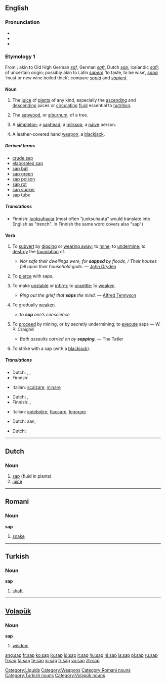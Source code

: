 {{rfc|check etymologies, the weapon probably belongs under the second one; check pronunciation; move definitions of derived terms to their own page.}}
{{wikipedia|dab=sap (disambiguation)|sap}}
==English==

===Pronunciation===
* {{IPA|/sæp/}}
* {{audio|en-us-sap.ogg|Audio (US)}}
* {{rhymes|æp}}

===Etymology 1===
From {{OE.}} {{term|sæp|lang=ang}}; akin to Old High German ''[[saf]]'', German ''[[saft]]'', Dutch ''[[#Dutch|sap]]'', Icelandic ''[[safi]]''; of uncertain origin; possibly akin to Latin ''[[sapere]]'' ‘to taste, to be wise’, ''[[sapa]]'' ‘must or new wine boiled thick’; compare ''[[sapid]]'' and ''[[sapient]]''.

====Noun====
{{wikipedia}}
{{en-noun|s|-}}

# {{uncountable}} The [[juice]] of [[plant]]s of any kind, especially the [[ascending]] and [[descending]] juices or [[circulating]] [[fluid]] essential to [[nutrition]].
# {{uncountable}} The [[sapwood]], or [[alburnum]], of a tree.
# {{context|slang|countable}} A [[simpleton]]; a [[saphead]]; a [[milksop]]; a [[naive]] person.
# {{countable}} A leather-covered hand [[weapon]]; a [[blackjack]].

=====Derived terms=====
* [[crude sap]]
* [[elaborated sap]]
* [[sap ball]]
* [[sap green]]
* [[sap poison]]
* [[sap rot]]
* [[sap sucker]]
* [[sap tube]]
<!-- from Webster 1913:

=====Derived terms=====
* '''[[Sap ball]]''', ''{{botany}}:'' any large fungus of the genus ''[[Polyporus]]''
* '''[[Sap green]]:''' a dull light green pigment prepared from the juice of the ripe berries of the ''[[Rhamnus catharticus]]'', or [[buckthorn]]. It is used especially by water-color artists
* '''[[Sap rot]]:''' the dry rot. See under [[dry]]
* '''[[Sap sucker]],''' ''(Zoölogy):'' any one of several species of small American [[woodpeckers]] of the genus ''[[Sphyrapicus]]'', especially the yellow-bellied woodpecker ''[[Sphyrapicus varius]]'' of the Eastern United States. They are so named because they puncture the bark of trees and feed upon the sap. The name is loosely applied to other woodpeckers
* '''[[Sap tube]],''' ''{{botany}}:'' a vessel that conveys sap

=====Translations=====
{{trans-top|juice of plant}}
* Czech: {{t-|cs|míza|f}}
* Dutch: {{t+|nl|sap|n}}
* Finnish: {{t+|fi|mahla}}
* French: {{t+|fr|sève|f}}
* German: {{t+|de|Saft|m}}
{{trans-mid}}
* Italian: {{t-|it|linfa|f}}
* Korean: [[즙]] ([[汁]], jeub, jeup), [[수액]] ([[樹液]], suaeg, -aek)
* Norwegian: [[sevje]] {{f}}
* Russian: [[сок]] (sok) {{m}}
* Spanish: {{t+|es|savia}}
{{trans-bottom}}

{{trans-top|sapwood of a tree}}
* Dutch: {{t|nl|spint|n}}, {{t|nl|spinthout|n}}
* German: [[Mantelholz]] {{n}}, [[Splint]] {{m}}
{{trans-mid}}
* Italian: {{t+|it|alburno|m}}
* Russian: [[сок]] (sok) {{m}}, [[живица]] (živíca) {{f}}
{{trans-bottom}}

{{trans-top|slang: saphead}}
* Dutch: {{t|nl|slappeling|m}}, {{t|nl|imbeciel|m}}, {{t-|nl|idioot|m}}, {{t-|nl|simpele|m}}
* Finnish: {{t-|fi|hölmö}}
{{trans-mid}}
* Italian: {{t+|it|sempliciotto|m}}, {{t+|it|imbecille|m}}, {{t+|it|stupido|m}}
* Norwegian: {{t-|no|tosk|m}}
{{trans-bottom}}

{{trans-top|a leather-covered hand weapon}}
* Italian: {{t-|it|manganello|m}}
{{trans-mid}}
{{trans-bottom}}

{{checktrans-top}}
* {{ttbc|Interlingua}}: [[succo]]
{{trans-bottom}}

===Etymology 2===
From {{F.}} ''[[saper]]'' (compare Spanish ''[[zapar]]'' and Italian ''[[zappare]]'') from ''[[sape]]'' ‘sort of scythe’, from {{LL.}} ''[[sappa]]'' ‘sort of mattock’.

====Noun====
{{en-noun}}

# {{military}} A [[narrow]] [[ditch]] or [[trench]] made from the foremost [[parallel]] toward the [[glacis]] or [[covert]] way of a [[besiege]]d place by digging under [[cover]] of [[gabions]], etc.

=====Derived terms=====
* [[sap fagot]]
* [[sap roller]]
* [[sapper]]
<!--From Webster 1913:

* '''sap roller,''' ''(Military):'' a large [[gabion]], six or seven feet long, filled with [[fascine]]s, which the sapper sometimes rolls along before him for protection from the fire of an enemy.
-->

=====Translations=====
{{trans-top|narrow ditch or trench}}
* Finnish: [[juoksuhauta]] (most often "juoksuhauta" would translate into English as "trench". In Finnish the same word covers also "sap")
{{trans-mid}}
{{trans-bottom}}

====Verb====
{{en-verb|sap|p|ing}}

# {{transitive}} To [[subvert]] by [[dig]]ging or [[wear away|wearing away]]; to [[mine]]; to [[undermine]]; to [[destroy]] the [[foundation]] of.
#* {{rfdate}} ''Nor safe their dwellings were, for '''sapped''' by floods, / Their houses fell upon their household gods.'' — [[w:John Dryden|John Dryden]]
# {{context|transitive|military}} To [[pierce]] with saps.
# To make [[unstable]] or [[infirm]]; to [[unsettle]]; to [[weaken]].
#* {{rfdate}} ''Ring out the grief that '''saps''' the mind.'' — [[w:Alfred Tennyson|Alfred Tennyson]]
# {{transitive}} To gradually [[weaken]].
#* ''to '''sap''' one’s conscience''
# {{intransitive}} To [[proceed]] by mining, or by secretly undermining; to [[execute]] saps — {{rfdate|provide real quote}}W. P. Craighill
#* {{rfdate}} ''Both assaults carried on by '''sapping'''''. — The Tatler
# {{transitive}} To strike with a sap (with a [[blackjack]]).

=====Translations=====
{{trans-top|undermine}}
* Dutch: {{t|nl|ondermijnen}}, {{t+|nl|aantasten}}, {{t|nl|ondergraven}}
* Finnish: {{t-|fi|heikentää}}
{{trans-mid}}
* Italian: [[scalzare]], [[minare]]
{{trans-bottom}}

{{trans-top|pierce with saps}}
{{trans-mid}}
{{trans-bottom}}

{{trans-top|make unstable; weaken}}
* Dutch: {{t-|nl|verzwakken}}, {{t+|nl|aantasten}}
* Finnish: {{t-|fi|uuvuttaa}}, {{t-|fi|heikentää}}
{{trans-mid}}
* Italian: [[indebolire]], [[fiaccare]], [[logorare]]
{{trans-bottom}}

{{trans-top|gradually weaken}}
* Dutch: {{t+|nl|knagen}} aan, {{t+|nl|aantasten}}
{{trans-mid}}
{{trans-bottom}}

{{trans-top|proceed by mining}}
* Dutch: {{t|nl|ondergraven}}
{{trans-mid}}
{{trans-bottom}}

[[Category:Liquids]]
[[Category:Weapons]]

----

==Dutch==

===Noun===
{{nl-noun2|n|pen|je}}

# [[sap#English|sap]] (fluid in plants)
# [[juice]]

----

==Romani==

===Noun===
'''sap''' {{m}}

# [[snake]]

[[Category:Romani nouns]]

----

==Turkish==

===Noun===
'''sap'''

# [[shaft]]

[[Category:Turkish nouns]]

----

==[[Volapük]]==

===Noun===
'''sap'''

# [[wisdom]]

[[Category:Volapük nouns]]

[[ang:sap]]
[[fr:sap]]
[[ko:sap]]
[[io:sap]]
[[id:sap]]
[[it:sap]]
[[hu:sap]]
[[nl:sap]]
[[ja:sap]]
[[pl:sap]]
[[ru:sap]]
[[fi:sap]]
[[ta:sap]]
[[te:sap]]
[[vi:sap]]
[[tr:sap]]
[[vo:sap]]
[[zh:sap]]